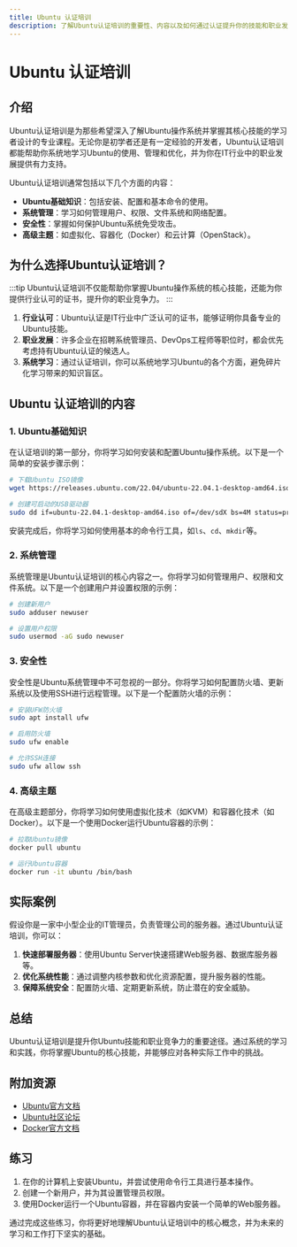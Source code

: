 ```yaml
---
title: Ubuntu 认证培训
description: 了解Ubuntu认证培训的重要性、内容以及如何通过认证提升你的技能和职业发展。
---
```


# Ubuntu 认证培训

## 介绍

Ubuntu认证培训是为那些希望深入了解Ubuntu操作系统并掌握其核心技能的学习者设计的专业课程。无论你是初学者还是有一定经验的开发者，Ubuntu认证培训都能帮助你系统地学习Ubuntu的使用、管理和优化，并为你在IT行业中的职业发展提供有力支持。

Ubuntu认证培训通常包括以下几个方面的内容：

- **Ubuntu基础知识**：包括安装、配置和基本命令的使用。
- **系统管理**：学习如何管理用户、权限、文件系统和网络配置。
- **安全性**：掌握如何保护Ubuntu系统免受攻击。
- **高级主题**：如虚拟化、容器化（Docker）和云计算（OpenStack）。

## 为什么选择Ubuntu认证培训？

:::tip
Ubuntu认证培训不仅能帮助你掌握Ubuntu操作系统的核心技能，还能为你提供行业认可的证书，提升你的职业竞争力。
:::

1. **行业认可**：Ubuntu认证是IT行业中广泛认可的证书，能够证明你具备专业的Ubuntu技能。
2. **职业发展**：许多企业在招聘系统管理员、DevOps工程师等职位时，都会优先考虑持有Ubuntu认证的候选人。
3. **系统学习**：通过认证培训，你可以系统地学习Ubuntu的各个方面，避免碎片化学习带来的知识盲区。

## Ubuntu 认证培训的内容

### 1. Ubuntu基础知识

在认证培训的第一部分，你将学习如何安装和配置Ubuntu操作系统。以下是一个简单的安装步骤示例：

```bash
# 下载Ubuntu ISO镜像
wget https://releases.ubuntu.com/22.04/ubuntu-22.04.1-desktop-amd64.iso

# 创建可启动的USB驱动器
sudo dd if=ubuntu-22.04.1-desktop-amd64.iso of=/dev/sdX bs=4M status=progress
```

安装完成后，你将学习如何使用基本的命令行工具，如`ls`、`cd`、`mkdir`等。

### 2. 系统管理

系统管理是Ubuntu认证培训的核心内容之一。你将学习如何管理用户、权限和文件系统。以下是一个创建用户并设置权限的示例：

```bash
# 创建新用户
sudo adduser newuser

# 设置用户权限
sudo usermod -aG sudo newuser
```

### 3. 安全性

安全性是Ubuntu系统管理中不可忽视的一部分。你将学习如何配置防火墙、更新系统以及使用SSH进行远程管理。以下是一个配置防火墙的示例：

```bash
# 安装UFW防火墙
sudo apt install ufw

# 启用防火墙
sudo ufw enable

# 允许SSH连接
sudo ufw allow ssh
```

### 4. 高级主题

在高级主题部分，你将学习如何使用虚拟化技术（如KVM）和容器化技术（如Docker）。以下是一个使用Docker运行Ubuntu容器的示例：

```bash
# 拉取Ubuntu镜像
docker pull ubuntu

# 运行Ubuntu容器
docker run -it ubuntu /bin/bash
```

## 实际案例

假设你是一家中小型企业的IT管理员，负责管理公司的服务器。通过Ubuntu认证培训，你可以：

1. **快速部署服务器**：使用Ubuntu Server快速搭建Web服务器、数据库服务器等。
2. **优化系统性能**：通过调整内核参数和优化资源配置，提升服务器的性能。
3. **保障系统安全**：配置防火墙、定期更新系统，防止潜在的安全威胁。

## 总结

Ubuntu认证培训是提升你Ubuntu技能和职业竞争力的重要途径。通过系统的学习和实践，你将掌握Ubuntu的核心技能，并能够应对各种实际工作中的挑战。

## 附加资源

- [Ubuntu官方文档](https://ubuntu.com/documentation)
- [Ubuntu社区论坛](https://ubuntuforums.org/)
- [Docker官方文档](https://docs.docker.com/)

## 练习

1. 在你的计算机上安装Ubuntu，并尝试使用命令行工具进行基本操作。
2. 创建一个新用户，并为其设置管理员权限。
3. 使用Docker运行一个Ubuntu容器，并在容器内安装一个简单的Web服务器。

通过完成这些练习，你将更好地理解Ubuntu认证培训中的核心概念，并为未来的学习和工作打下坚实的基础。